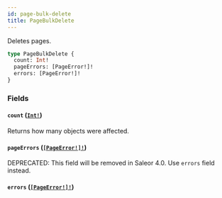 ```yaml
---
id: page-bulk-delete
title: PageBulkDelete
---
```


Deletes pages.

```graphql
type PageBulkDelete {
  count: Int!
  pageErrors: [PageError!]!
  errors: [PageError!]!
}
```

### Fields

#### `count` ([`Int!`](../../../developer/api-reference/scalars/int))

Returns how many objects were affected.

#### `pageErrors` ([`[PageError!]!`](../../../developer/api-reference/objects/page-error))

<span class="badge badge--warning">DEPRECATED: This field will be removed in Saleor 4.0. Use `errors` field instead.</span>

#### `errors` ([`[PageError!]!`](../../../developer/api-reference/objects/page-error))
